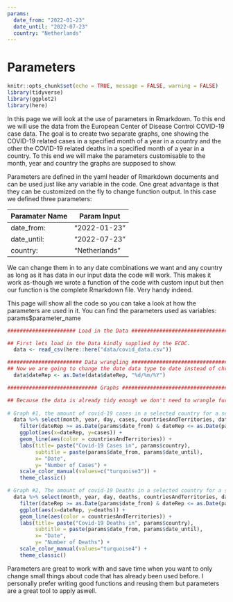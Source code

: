 ```yaml
---
params:
  date_from: "2022-01-23"
  date_until: "2022-07-23"
  country: "Netherlands"
---
```

# Parameters {-}

```r
knitr::opts_chunk$set(echo = TRUE, message = FALSE, warning = FALSE)
library(tidyverse)
library(ggplot2)
library(here)
```

In this page we will look at the use of parameters in Rmarkdown. To this end we will use the data from the European Center of Disease Control COVID-19 case data. The goal is to create two separate graphs, one showing the COVID-19 related cases in a specified month of a year in a country and the other the COVID-19 related deaths in a specified month of a year in a country. To this end we will make the parameters customisable to the month, year and country the graphs are supposed to show.

Parameters are defined in the yaml header of Rmarkdown documents and can be used just like any variable in the code. One great advantage is that they can be customized on the fly to change function output. In this case we defined three parameters: 

| Paramater Name  | Param Input   |
| --------------- | ------------- |
|  date_from:     |"2022-01-23"   |
|  date_until:    |"2022-07-23"   |
|  country:       |"Netherlands"  |

  
We can change them in to any date combinations we want and any country as long as it has data in our input data the code will work. This makes it work as-though we wrote a function of the code with custom input but then our function is the complete Rmarkdown file. Very handy indeed.

This page will show all the code so you can take a look at how the parameters are used in it. You can find the parameters used as variables: params$parameter_name
```r
###################### Load in the Data ########################################

## First lets load in the Data kindly supplied by the ECDC. 
  data <- read_csv(here::here("data/covid_data.csv"))

######################## Data wrangling ########################################
## Now we are going to change the date data type to date instead of chr.
  data$dateRep <- as.Date(data$dateRep, "%d/%m/%Y")

############################# Graphs ###########################################

## Because the data is already tidy enough we don't need to wrangle further and can simply start plotting the graphs we want.
  
# Graph #1, the amount of covid-19 cases in a selected country for a selected period of time
  data %>% select(month, year, day, cases, countriesAndTerritories, dateRep) %>% 
    filter(dateRep >= as.Date(params$date_from) & dateRep <= as.Date(params$date_until), countriesAndTerritories %in% c(params$country)) %>%
    ggplot(aes(x=dateRep, y=cases)) + 
    geom_line(aes(color = countriesAndTerritories)) +
    labs(title= paste("Covid-19 Cases in", params$country),
         subtitle = paste(params$date_from, params$date_until),
         x= "Date",
         y= "Number of Cases") +
    scale_color_manual(values=c("turquoise3")) +
    theme_classic()

# Graph #2, The amount of covid-19 Deaths in a selected country for a selected period of time. If I didn't work with parameters I would have build a function for these two graphs seeing as they are very similar in code. 
  data %>% select(month, year, day, deaths, countriesAndTerritories, dateRep) %>% 
    filter(dateRep >= as.Date(params$date_from) & dateRep <= as.Date(params$date_until), countriesAndTerritories %in% c(params$country)) %>%
    ggplot(aes(x=dateRep, y=deaths)) + 
    geom_line(aes(color = countriesAndTerritories)) +
    labs(title= paste("Covid-19 Deaths in", params$country),
         subtitle = paste(params$date_from, params$date_until),
         x= "Date",
         y= "Number of Deaths") +
    scale_color_manual(values="turquoise4") +
    theme_classic()

```

Parameters are great to work with and save time when you want to only change small things about code that has already been used before. I personally prefer writing good functions and reusing them but parameters are a great tool to apply aswell. 
